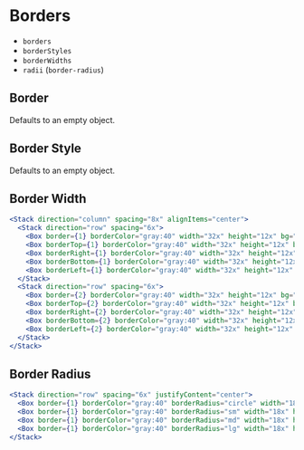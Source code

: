 
# Borders

* `borders`
* `borderStyles`
* `borderWidths`
* `radii` (`border-radius`)

## Border

Defaults to an empty object.

<ThemeParser theme="borders" />

## Border Style

Defaults to an empty object.

<ThemeParser theme="borderStyles" />

## Border Width

<ThemeParser theme="borderWidths" />

```jsx
<Stack direction="column" spacing="8x" alignItems="center">
  <Stack direction="row" spacing="6x">
    <Box border={1} borderColor="gray:40" width="32x" height="12x" bg="gray:80"/>
    <Box borderTop={1} borderColor="gray:40" width="32x" height="12x" bg="gray:80"/>
    <Box borderRight={1} borderColor="gray:40" width="32x" height="12x" bg="gray:80"/>
    <Box borderBottom={1} borderColor="gray:40" width="32x" height="12x" bg="gray:80"/>
    <Box borderLeft={1} borderColor="gray:40" width="32x" height="12x" bg="gray:80"/>
  </Stack>
  <Stack direction="row" spacing="6x">
    <Box border={2} borderColor="gray:40" width="32x" height="12x" bg="gray:80"/>
    <Box borderTop={2} borderColor="gray:40" width="32x" height="12x" bg="gray:80"/>
    <Box borderRight={2} borderColor="gray:40" width="32x" height="12x" bg="gray:80"/>
    <Box borderBottom={2} borderColor="gray:40" width="32x" height="12x" bg="gray:80"/>
    <Box borderLeft={2} borderColor="gray:40" width="32x" height="12x" bg="gray:80"/>
  </Stack>
</Stack>
```

## Border Radius

<ThemeParser theme="radii" />

```jsx
<Stack direction="row" spacing="6x" justifyContent="center">
  <Box border={1} borderColor="gray:40" borderRadius="circle" width="18x" height="18x" bg="gray:80"/>
  <Box border={1} borderColor="gray:40" borderRadius="sm" width="18x" height="18x" bg="gray:80"/>
  <Box border={1} borderColor="gray:40" borderRadius="md" width="18x" height="18x" bg="gray:80"/>
  <Box border={1} borderColor="gray:40" borderRadius="lg" width="18x" height="18x" bg="gray:80"/>
</Stack>
```
